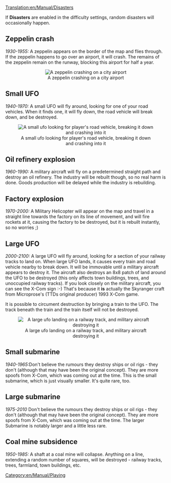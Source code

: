 [[Translation:en/Manual/Disasters]]
{{en/Manual/Navigation}}

[[Category:en/Manual/Playing]]

If '''Disasters''' are enabled in the difficulty settings, random disasters will occasionally happen.

== Zeppelin crash ==
''1930-1955:''
A zeppelin appears on the border of the map and flies through. If the zeppelin happens to go over an airport, it will crash. The remains of the zeppelin remain on the runway, blocking this airport for half a year.
<br clear="all">

<center>[[File:en/Manual/Zeppelin.png|center|frame|A zeppelin crashing on a city airport]]</center>
== Small UFO ==
''1940-1970:''
A small UFO will fly around, looking for one of your road vehicles. When it finds one, it will fly down, the road vehicle will break down, and be destroyed.

<center>[[File:en/Manual/Smallufo.png|center|frame|A small ufo looking for player's road vehicle, breaking it down and crashing into it]]</center>

== Oil refinery explosion==
''1960-1990:''
A military aircraft will fly on a predetermined straight path and destroy an oil refinery. The industry will be rebuilt though, so no real harm is done. Goods production will be delayed while the industry is rebuilding.

== Factory explosion ==
''1970-2000:''
A Military Helicopter will appear on the map and travel in a straight line towards the factory on its line of movement, and will fire rockets at it, causing the factory to be destroyed, but it is rebuilt instantly, so no worries ;)

== Large UFO ==
''2000-2100:''
A large UFO will fly around, looking for a section of your railway tracks to land on. When large UFO lands, it causes every train and road vehicle nearby to break down. It will be immovable until a military aircraft appears to destroy it. The aircraft also destroys an 8x8 patch of land around the UFO to be destroyed (this only affects town buildings, trees, and unoccupied railway tracks). If you look closely on the military aircraft, you can see the X-Com sign :-) That's because it '''is''' actually the Skyranger craft from Microprose's (TTDs original producer) 1993 X-Com game.

It is possible to circument destruction by bringing a train to the UFO. The track beneath the train and the train itself will not be destroyed.

<center>[[File:en/Manual/Largeufo.png|center|frame|A large ufo landing on a railway track, and military aircraft destroying it]]</center>

== Small submarine ==
''1940-1965:''Don't believe the rumours they destroy ships or oil rigs - they don't (although that may have been the original concept). They are more spoofs from X-Com, which was coming out at the time. This is the small submarine, which is just visually smaller. It's quite rare, too.

== Large submarine ==
''1975-2010'' Don't believe the rumours they destroy ships or oil rigs - they don't (although that may have been the original concept). They are more spoofs from X-Com, which was coming out at the time. The larger Submarine is notably larger and a little less rare.

== Coal mine subsidence ==
''1950-1985:''
A shaft at a coal mine will collapse. Anything on a line, extending a random number of squares, will be destroyed - railway tracks, trees, farmland, town buildings, etc.